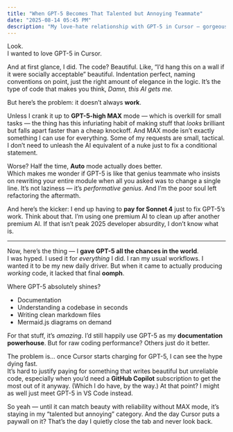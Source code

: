 ```yaml
---
title: "When GPT-5 Becomes That Talented but Annoying Teammate"
date: "2025-08-14 05:45 PM"
description: "My love-hate relationship with GPT-5 in Cursor — gorgeous code, but a habit of making things that don’t actually work unless I crank it to MAX mode."
---
```


Look.  
I wanted to love GPT-5 in Cursor.

And at first glance, I did. The code? Beautiful. Like, “I’d hang this on a wall if it were socially acceptable” beautiful. Indentation perfect, naming conventions on point, just the right amount of elegance in the logic. It’s the type of code that makes you think, _Damn, this AI gets me._

But here’s the problem: it doesn’t always **work**.

Unless I crank it up to **GPT-5-high MAX** mode — which is overkill for small tasks — the thing has this infuriating habit of making stuff that _looks_ brilliant but falls apart faster than a cheap knockoff. And MAX mode isn’t exactly something I can use for everything. Some of my requests are small, tactical. I don’t need to unleash the AI equivalent of a nuke just to fix a conditional statement.

Worse? Half the time, **Auto** mode actually does better.  
Which makes me wonder if GPT-5 is like that genius teammate who insists on rewriting your entire module when all you asked was to change a single line. It’s not laziness — it’s _performative genius_. And I’m the poor soul left refactoring the aftermath.

And here’s the kicker: I end up having to **pay for Sonnet 4** just to fix GPT-5’s work. Think about that. I’m using one premium AI to clean up after another premium AI. If that isn’t peak 2025 developer absurdity, I don’t know what is.

---

Now, here’s the thing — I **gave GPT-5 all the chances in the world**.  
I was hyped. I used it for _everything_ I did. I ran my usual workflows. I wanted it to be my new daily driver. But when it came to actually producing _working_ code, it lacked that final **oomph**.

Where GPT-5 absolutely shines?

- Documentation
- Understanding a codebase in seconds
- Writing clean markdown files
- Mermaid.js diagrams on demand

For that stuff, it’s _amazing_. I’d still happily use GPT-5 as my **documentation powerhouse**. But for raw coding performance? Others just do it better.

The problem is… once Cursor starts charging for GPT-5, I can see the hype dying fast.  
It’s hard to justify paying for something that writes beautiful but unreliable code, especially when you’d need a **GitHub Copilot** subscription to get the most out of it anyway. (Which I do have, by the way.) At that point? I might as well just meet GPT-5 in VS Code instead.

So yeah — until it can match beauty with reliability without MAX mode, it’s staying in my “talented but annoying” category. And the day Cursor puts a paywall on it? That’s the day I quietly close the tab and never look back.
